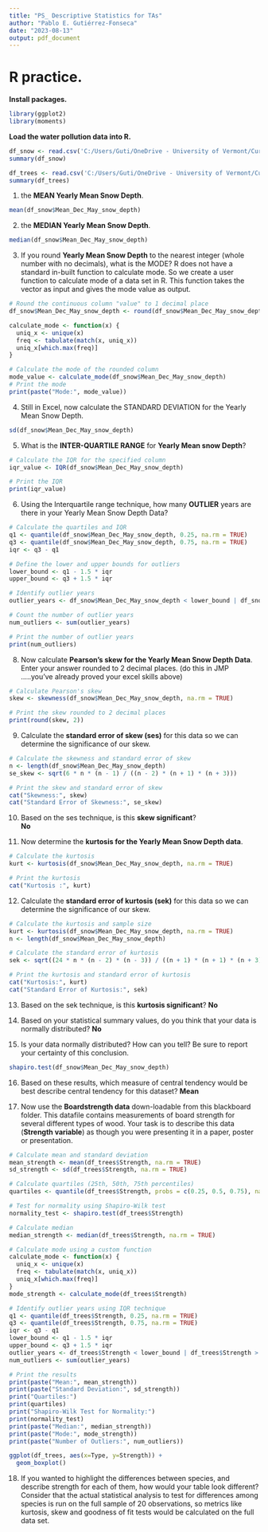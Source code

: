 ```yaml
---
title: "PS_ Descriptive Statistics for TAs"
author: "Pablo E. Gutiérrez-Fonseca"
date: "2023-08-13"
output: pdf_document
---
```





# **R practice.<br />**
\vspace{1em}

**Install packages.<br />**  
```r
library(ggplot2)
library(moments)
```
\vspace{1em}

**Load the water pollution data into R.<br />** 
```r
df_snow <- read.csv('C:/Users/Guti/OneDrive - University of Vermont/Curriculum/07_ Cursos/NR-2400/Problem set_ M4 Descriptive Statistic/Snow Depth data.csv')
summary(df_snow)

df_trees <- read.csv('C:/Users/Guti/OneDrive - University of Vermont/Curriculum/07_ Cursos/NR-2400/Problem set_ M4 Descriptive Statistic/Boardstrength.csv')
summary(df_trees)
```
\newpage

1. the **MEAN Yearly Mean Snow Depth**.  
```r
mean(df_snow$Mean_Dec_May_snow_depth)
```
\vspace{1em}

2. the **MEDIAN Yearly Mean Snow Depth**.  
```r
median(df_snow$Mean_Dec_May_snow_depth)
```
\vspace{1em}

3. If you round **Yearly Mean Snow Depth** to the nearest integer (whole number with no
decimals), what is the MODE? 
R does not have a standard in-built function to calculate mode. So we create a user function to calculate mode of a data set in R. This function takes the vector as input and gives the mode value as output.
```r
# Round the continuous column "value" to 1 decimal place
df_snow$Mean_Dec_May_snow_depth <- round(df_snow$Mean_Dec_May_snow_depth, 0)

calculate_mode <- function(x) {
  uniq_x <- unique(x)
  freq <- tabulate(match(x, uniq_x))
  uniq_x[which.max(freq)]
}

# Calculate the mode of the rounded column
mode_value <- calculate_mode(df_snow$Mean_Dec_May_snow_depth)
# Print the mode
print(paste("Mode:", mode_value))
```
\vspace{1em}

4. Still in Excel, now calculate the STANDARD DEVIATION for the Yearly Mean Snow
Depth.
```r
sd(df_snow$Mean_Dec_May_snow_depth)
```
\vspace{1em}

5. What is the **INTER-QUARTILE RANGE** for **Yearly Mean snow Depth**?
```r
# Calculate the IQR for the specified column
iqr_value <- IQR(df_snow$Mean_Dec_May_snow_depth)

# Print the IQR
print(iqr_value)
```
\vspace{1em}

6. Using the Interquartile range technique, how many **OUTLIER** years are there in your
Yearly Mean Snow Depth Data? 
```r
# Calculate the quartiles and IQR
q1 <- quantile(df_snow$Mean_Dec_May_snow_depth, 0.25, na.rm = TRUE)
q3 <- quantile(df_snow$Mean_Dec_May_snow_depth, 0.75, na.rm = TRUE)
iqr <- q3 - q1

# Define the lower and upper bounds for outliers
lower_bound <- q1 - 1.5 * iqr
upper_bound <- q3 + 1.5 * iqr

# Identify outlier years
outlier_years <- df_snow$Mean_Dec_May_snow_depth < lower_bound | df_snow$Mean_Dec_May_snow_depth > upper_bound

# Count the number of outlier years
num_outliers <- sum(outlier_years)

# Print the number of outlier years
print(num_outliers)
```
\vspace{1em}

8. Now calculate **Pearson's skew for the Yearly Mean Snow Depth Data**. Enter your
answer rounded to 2 decimal places. (do this in JMP .....you've already proved your excel
skills above) 
```r
# Calculate Pearson's skew
skew <- skewness(df_snow$Mean_Dec_May_snow_depth, na.rm = TRUE)

# Print the skew rounded to 2 decimal places
print(round(skew, 2))
```
\vspace{1em}

9. Calculate the **standard error of skew (ses)** for this data so we can determine the
significance of our skew. 
```r
# Calculate the skewness and standard error of skew
n <- length(df_snow$Mean_Dec_May_snow_depth)
se_skew <- sqrt(6 * n * (n - 1) / ((n - 2) * (n + 1) * (n + 3)))

# Print the skew and standard error of skew
cat("Skewness:", skew)
cat("Standard Error of Skewness:", se_skew)
```
\vspace{1em}

10. Based on the ses technique, is this **skew significant**?  
**No**
\vspace{1em}

11. Now determine the **kurtosis for the Yearly Mean Snow Depth data**. 
```r
# Calculate the kurtosis
kurt <- kurtosis(df_snow$Mean_Dec_May_snow_depth, na.rm = TRUE)

# Print the kurtosis
cat("Kurtosis :", kurt)
```
\vspace{1em}

12. Calculate the **standard error of kurtosis (sek)** for this data so we can determine the significance of our skew. 
```r
# Calculate the kurtosis and sample size
kurt <- kurtosis(df_snow$Mean_Dec_May_snow_depth, na.rm = TRUE)
n <- length(df_snow$Mean_Dec_May_snow_depth)

# Calculate the standard error of kurtosis
sek <- sqrt((24 * n * (n - 2) * (n - 3)) / ((n + 1) * (n + 1) * (n + 3) * (n + 5))) * (1 - (6 / (n + 1) + 1 / (n + 3)))

# Print the kurtosis and standard error of kurtosis
cat("Kurtosis:", kurt)
cat("Standard Error of Kurtosis:", sek)
```
\vspace{1em}

13. Based on the sek technique, is this **kurtosis significant**? 
**No**
\vspace{1em}

14. Based on your statistical summary values, do you think that your data is normally
distributed?
**No**
\vspace{1em}

15. Is your data normally distributed? How can you tell? Be sure to report your certainty of this conclusion.
```r
shapiro.test(df_snow$Mean_Dec_May_snow_depth)
```
\vspace{1em}

16. Based on these results, which measure of central tendency would be best describe central tendency for this dataset?
**Mean**
\vspace{1em}

17. Now use the **Boardstrength data** down-loadable from this blackboard folder. This
datafile contains measurements of board strength for several different types of
wood. Your task is to describe this data (**Strength variable**) as though you were
presenting it in a paper, poster or presentation.
```r
# Calculate mean and standard deviation
mean_strength <- mean(df_trees$Strength, na.rm = TRUE)
sd_strength <- sd(df_trees$Strength, na.rm = TRUE)

# Calculate quartiles (25th, 50th, 75th percentiles)
quartiles <- quantile(df_trees$Strength, probs = c(0.25, 0.5, 0.75), na.rm = TRUE)

# Test for normality using Shapiro-Wilk test
normality_test <- shapiro.test(df_trees$Strength)

# Calculate median
median_strength <- median(df_trees$Strength, na.rm = TRUE)

# Calculate mode using a custom function
calculate_mode <- function(x) {
  uniq_x <- unique(x)
  freq <- tabulate(match(x, uniq_x))
  uniq_x[which.max(freq)]
}
mode_strength <- calculate_mode(df_trees$Strength)

# Identify outlier years using IQR technique
q1 <- quantile(df_trees$Strength, 0.25, na.rm = TRUE)
q3 <- quantile(df_trees$Strength, 0.75, na.rm = TRUE)
iqr <- q3 - q1
lower_bound <- q1 - 1.5 * iqr
upper_bound <- q3 + 1.5 * iqr
outlier_years <- df_trees$Strength < lower_bound | df_trees$Strength > upper_bound
num_outliers <- sum(outlier_years)

# Print the results
print(paste("Mean:", mean_strength))
print(paste("Standard Deviation:", sd_strength))
print("Quartiles:")
print(quartiles)
print("Shapiro-Wilk Test for Normality:")
print(normality_test)
print(paste("Median:", median_strength))
print(paste("Mode:", mode_strength))
print(paste("Number of Outliers:", num_outliers))
```
\vspace{1em}

```r
ggplot(df_trees, aes(x=Type, y=Strength)) +
  geom_boxplot()
```


18. If you wanted to highlight the differences between species, and describe strength for
each of them, how would your table look different? Consider that the actual statistical
analysis to test for differences among species is run on the full sample of 20 observations, so metrics like kurtosis, skew and goodness of fit tests would be calculated on the full data set. 
